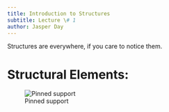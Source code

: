 ```yaml
---
title: Introduction to Structures
subtitle: Lecture \# 1
author: Jasper Day
---
```


Structures are everywhere, if you care to notice them.

# Structural Elements:

![Pinned support](Images/1_Pinned_Support.png)